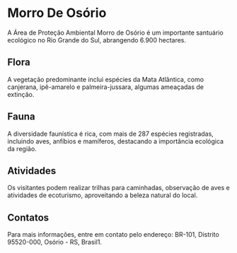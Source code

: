 # Morro De Osório

A Área de Proteção Ambiental Morro de Osório é um importante santuário ecológico no Rio Grande do Sul, abrangendo 6.900 hectares.

## Flora

A vegetação predominante inclui espécies da Mata Atlântica, como canjerana, ipê-amarelo e palmeira-jussara, algumas ameaçadas de extinção.

## Fauna

A diversidade faunística é rica, com mais de 287 espécies registradas, incluindo aves, anfíbios e mamíferos, destacando a importância ecológica da região.

## Atividades

Os visitantes podem realizar trilhas para caminhadas, observação de aves e atividades de ecoturismo, aproveitando a beleza natural do local.

## Contatos

Para mais informações, entre em contato pelo endereço: BR-101, Distrito 95520-000, Osório - RS, Brasil1.